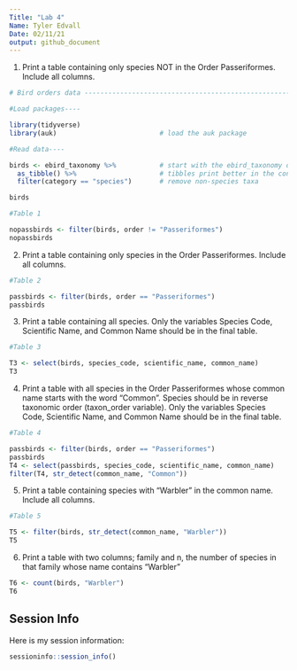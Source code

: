 ```yaml
---
Title: "Lab 4"
Name: Tyler Edvall
Date: 02/11/21
output: github_document
---
```


1. Print a table containing only species NOT in the Order Passeriformes. Include all columns.

```r

# Bird orders data ------------------------------------------------------

#Load packages----

library(tidyverse)
library(auk)                          # load the auk package

#Read data----

birds <- ebird_taxonomy %>%           # start with the ebird_taxonomy data
  as_tibble() %>%                     # tibbles print better in the console
  filter(category == "species")       # remove non-species taxa

birds

#Table 1

nopassbirds <- filter(birds, order != "Passeriformes")
nopassbirds

```

2. Print a table containing only species in the Order Passeriformes. Include all columns.

```r

#Table 2

passbirds <- filter(birds, order == "Passeriformes")
passbirds

```

3. Print a table containing all species. Only the variables Species Code, Scientific Name, and Common Name should be in the final table.

```r

#Table 3 

T3 <- select(birds, species_code, scientific_name, common_name)
T3

```

4. Print a table with all species in the Order Passeriformes whose common name starts with the word “Common”. Species should be in reverse taxonomic order (taxon_order variable). Only the variables Species Code, Scientific Name, and Common Name should be in the final table.

```r

#Table 4

passbirds <- filter(birds, order == "Passeriformes")
passbirds
T4 <- select(passbirds, species_code, scientific_name, common_name)
filter(T4, str_detect(common_name, "Common"))

```

5. Print a table containing species with “Warbler” in the common name. Include all columns.

```r

#Table 5

T5 <- filter(birds, str_detect(common_name, "Warbler"))
T5

```

6. Print a table with two columns; family and n, the number of species in that family whose name contains “Warbler”

```r

T6 <- count(birds, "Warbler")
T6

```

## Session Info

Here is my session information:

```r
sessioninfo::session_info()
```
